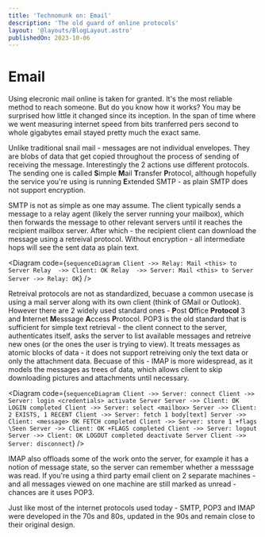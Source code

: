 ```yaml
---
title: 'Technomunk on: Email'
description: 'The old guard of online protocols'
layout: '@layouts/BlogLayout.astro'
publishedOn: 2023-10-06
---
```



# Email

Using elecronic mail online is taken for granted. It's the most reliable method to reach someone. But do you know how it works? You may be surprised how little it changed since its inception. In the span of time where we went measuring internet speed from bits tranferred pers second to whole gigabytes email stayed pretty much the exact same.

Unlike traditional snail mail - messages are not individual envelopes. They are blobs of data that get copied throughout the process of sending of receiving the message. Interestingly the 2 actions use different protocols. The sending one is called **S**imple **M**ail **T**ransfer **P**rotocol, although hopefully the service you're using is running **E**xtended SMTP - as plain SMTP does not support encryption.

SMTP is not as simple as one may assume. The client typically sends a message to a relay agent (likely the server running your mailbox), which then forwards the message to other relevant servers until it reaches the recipient mailbox server. After which - the recipient client can download the message using a retreival protocol. Without encryption - all intermediate hops will see the sent data as plain text.

<Diagram code={`
sequenceDiagram
    Client ->> Relay: Mail <this> to Server
    Relay  ->> Client: OK
    Relay  ->> Server: Mail <this> to Server
    Server ->> Relay: OK
`}
/>

Retreival protocols are not as standardized, becuase a common usecase is using a mail server along with its own client (think of GMail or Outlook). However there are 2 widely used standard ones - **P**ost **O**ffice **Protocol** 3 and **I**nternet **M**esssage **A**ccess **P**rotocol. POP3 is the old standard that is sufficient for simple text retrieval - the client connect to the server, authenticates itself, asks the server to list available messages and retreive new ones (or the ones the user is trying to view). It treats messages as atomic blocks of data - it does not support retreiving only the text data or only the attachment data. Becuase of this - IMAP is more widespread, as it models the messages as trees of data, which allows client to skip downloading pictures and attachments until necessary.

<Diagram code={`
sequenceDiagram
    Client ->> Server: connect
    Client ->> Server: login <credentials>
    activate Server
    Server ->> Client: OK LOGIN completed
    Client ->> Server: select <mailbox>
    Server ->> Client: 2 EXISTS, 1 RECENT
    Client ->> Server: fetch 1 body[text]
    Server ->> Client: <message> OK FETCH completed
    Client ->> Server: store 1 +flags \Seen
    Server ->> Client: OK +FLAGS completed
    Client ->> Server: logout
    Server ->> Client: OK LOGOUT completed
    deactivate Server
    Client ->> Server: disconnect
`} />

IMAP also offloads some of the work onto the server, for example it has a notion of message state, so the server can remember whether a messsage was read. If you're using a third party email client on 2 separate machines - and all messages viewed on one machine are still marked as unread - chances are it uses POP3.

Just like most of the internet protocols used today - SMTP, POP3 and IMAP were developed in the 70s and 80s, updated in the 90s and remain close to their original design.
